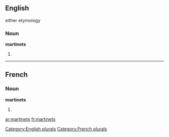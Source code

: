 ==English==

either etymology

===Noun===
'''martinets'''

# {{plural of|[[martinet]]}}

[[Category:English plurals]]

----

==French==

===Noun===
'''martinets'''

# {{plural of|[[martinet]]}}

[[Category:French plurals]]

[[ar:martinets]]
[[fr:martinets]]